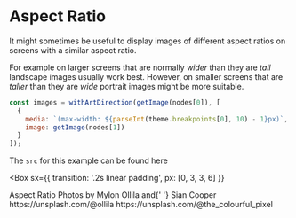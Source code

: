 

<BackButton />

# Aspect Ratio

It might sometimes be useful to display images of different aspect ratios on screens with a similar aspect ratio.

For example on larger screens that are normally _wider_ than they are _tall_ landscape images usually work best. However, on smaller screens that are _taller_ than they are _wide_ portrait images might be more suitable.

```javascript
const images = withArtDirection(getImage(nodes[0]), [
  {
    media: `(max-width: ${parseInt(theme.breakpoints[0], 10) - 1}px)`,
    image: getImage(nodes[1])
  }
]);
```

The `src` for this example can be found <Link href="https://github.com/PaulieScanlon/gatsby-plugin-image-with-art-direction/blob/main/src/components/aspect-ratio.js" target="_blank" rel="noopener">here</Link>

<Divider />

<Box
  sx={{
    transition: '.2s linear padding',
    px: [0, 3, 3, 6]
  }}
>
  <Card variant="cards.secondary">
    <AspectRatio />
    <Box variant="cards.body">
      <Heading as="h2" variant="styles.h2">
        Aspect Ratio
      </Heading>
      <Text as="div" sx={{ mb: 2 }}>
        Photos by <Text sx={{ fontWeight: 'bold' }}>Mylon Ollila</Text> and{' '}
        <Text sx={{ fontWeight: 'bold' }}>Sian Cooper</Text>
      </Text>
      <Grid
        sx={{
          gap: 0
        }}
      >
        <Link
          href="https://unsplash.com/@ollila"
          target="_blank"
          rel="noopener"
          variant="styles.a"
        >
          https://unsplash.com/@ollila
        </Link>
        <Link
          href="https://unsplash.com/@the_colourful_pixel"
          target="_blank"
          rel="noopener"
          variant="styles.a"
        >
          https://unsplash.com/@the_colourful_pixel
        </Link>
      </Grid>
    </Box>
  </Card>
</Box>

<Divider />
